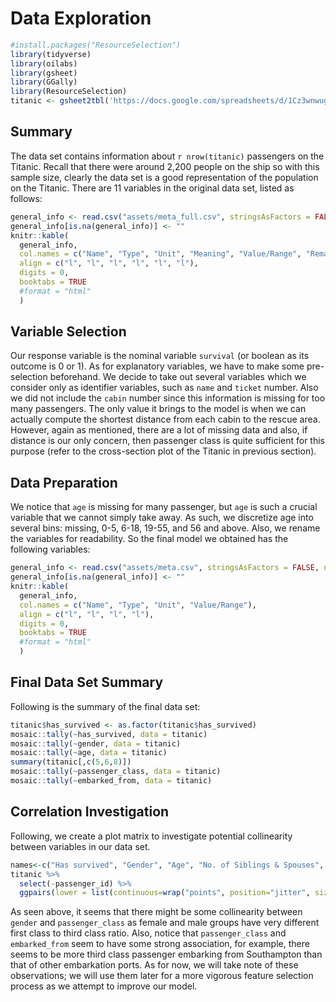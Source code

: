 # Data Exploration {#data_explore}

```r
#install.packages("ResourceSelection")
library(tidyverse)
library(oilabs)
library(gsheet)
library(GGally)
library(ResourceSelection)
titanic <- gsheet2tbl('https://docs.google.com/spreadsheets/d/1Cz3wnwugHApFXO0ogMLtBe5CzD_Uu1q8YBPpZPS2R3U/edit?usp=sharing')
```

## Summary

The data set contains information about `r nrow(titanic)` passengers on the Titanic. Recall that there were around 2,200 people on the ship so with this sample size, clearly the data set is a good representation of the population on the Titanic. There are 11 variables in the original data set, listed as follows:

``` r
general_info <- read.csv("assets/meta_full.csv", stringsAsFactors = FALSE, na.strings = "NA")
general_info[is.na(general_info)] <- ""
knitr::kable(
  general_info,
  col.names = c("Name", "Type", "Unit", "Meaning", "Value/Range", "Remark"),
  align = c("l", "l", "l", "l", "l", "l"),
  digits = 0,
  booktabs = TRUE
  #format = "html"
  )
```


## Variable Selection

Our response variable is the nominal variable `survival` (or boolean as its outcome is 0 or 1). As for explanatory variables, we have to make some pre-selection beforehand. We decide to take out several variables which we consider only as identifier variables, such as `name` and `ticket` number. Also we did not include the `cabin` number since this information is missing for too many passengers. The only value it brings to the model is when we can actually compute the shortest distance from each cabin to the rescue area. However, again as mentioned, there are a lot of missing data and also, if distance is our only concern, then passenger class is quite sufficient for this purpose (refer to the cross-section plot of the Titanic in previous section).


## Data Preparation

We notice that `age` is missing for many passenger, but `age` is such a crucial variable that we cannot simply take away. As such, we discretize age into several bins: missing, 0-5, 6-18, 19-55, and 56 and above. Also, we rename the variables for readability. So the final model we obtained has the following variables:

``` r
general_info <- read.csv("assets/meta.csv", stringsAsFactors = FALSE, na.strings = "NA")
general_info[is.na(general_info)] <- ""
knitr::kable(
  general_info,
  col.names = c("Name", "Type", "Unit", "Value/Range"),
  align = c("l", "l", "l", "l"),
  digits = 0,
  booktabs = TRUE
  #format = "html"
  )
```


## Final Data Set Summary

Following is the summary of the final data set:
```r
titanic$has_survived <- as.factor(titanic$has_survived)
mosaic::tally(~has_survived, data = titanic)
mosaic::tally(~gender, data = titanic)
mosaic::tally(~age, data = titanic)
summary(titanic[,c(5,6,8)])
mosaic::tally(~passenger_class, data = titanic)
mosaic::tally(~embarked_from, data = titanic)
```


## Correlation Investigation

Following, we create a plot matrix to investigate potential collinearity between variables in our data set.

```r
names<-c("Has survived", "Gender", "Age", "No. of Siblings & Spouses", "No. of Parents & Children", "Passenger Class", "Fare", "Embarked From")
titanic %>%
  select(-passenger_id) %>%
  ggpairs(lower = list(continuous=wrap("points", position="jitter", size=0.5, alpha=0.8)), columnLabels = names)
```

As seen above, it seems that there might be some collinearity between `gender` and `passenger_class` as female and male groups have very different first class to third class ratio. Also, notice that `passenger_class` and `embarked_from` seem to have some strong association, for example, there seems to be more third class passenger embarking from Southampton than that of other embarkation ports. As for now, we will take note of these observations; we will use them later for a more vigorous feature selection process as we attempt to improve our model.

